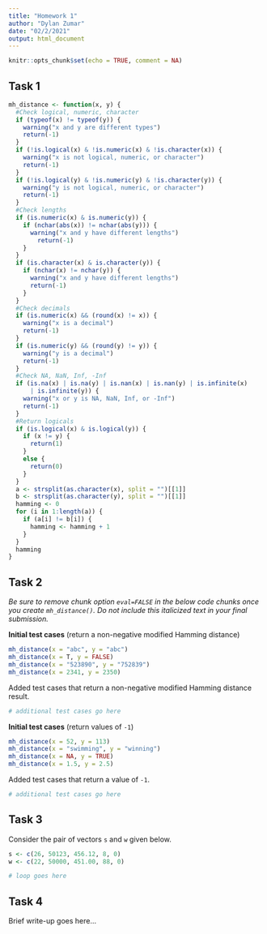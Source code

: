 ```yaml
---
title: "Homework 1"
author: "Dylan Zumar"
date: "02/2/2021"
output: html_document
---
```


```r
knitr::opts_chunk$set(echo = TRUE, comment = NA)
```

## Task 1

```r
mh_distance <- function(x, y) {
  #Check logical, numeric, character
  if (typeof(x) != typeof(y)) {
    warning("x and y are different types")
    return(-1)
  }
  if (!is.logical(x) & !is.numeric(x) & !is.character(x)) {
    warning("x is not logical, numeric, or character")
    return(-1)
  }
  if (!is.logical(y) & !is.numeric(y) & !is.character(y)) {
    warning("y is not logical, numeric, or character")
    return(-1)
  }
  #Check lengths
  if (is.numeric(x) & is.numeric(y)) {
    if (nchar(abs(x)) != nchar(abs(y))) {
      warning("x and y have different lengths")
        return(-1)
    }
  }
  if (is.character(x) & is.character(y)) {
    if (nchar(x) != nchar(y)) {
      warning("x and y have different lengths")
      return(-1)
    }
  }
  #Check decimals
  if (is.numeric(x) && (round(x) != x)) {
    warning("x is a decimal")
    return(-1)
  }
  if (is.numeric(y) && (round(y) != y)) {
    warning("y is a decimal")
    return(-1)
  }
  #Check NA, NaN, Inf, -Inf
  if (is.na(x) | is.na(y) | is.nan(x) | is.nan(y) | is.infinite(x)
      | is.infinite(y)) {
    warning("x or y is NA, NaN, Inf, or -Inf")
    return(-1)
  }
  #Return logicals
  if (is.logical(x) & is.logical(y)) {
    if (x != y) {
      return(1)
    }
    else {
      return(0)
    }
  }
  a <- strsplit(as.character(x), split = "")[[1]]
  b <- strsplit(as.character(y), split = "")[[1]]
  hamming <- 0
  for (i in 1:length(a)) {
    if (a[i] != b[i]) {
      hamming <- hamming + 1
    }
  }
  hamming
}
```


## Task 2

<i>
Be sure to remove chunk option `eval=FALSE` in the below code chunks
once you create `mh_distance()`. Do not include this italicized
text in your final submission.
</i>

**Initial test cases** (return a non-negative modified Hamming distance)

```r
mh_distance(x = "abc", y = "abc")
mh_distance(x = T, y = FALSE)
mh_distance(x = "523890", y = "752839")
mh_distance(x = 2341, y = 2350)
```

Added test cases that return a non-negative modified Hamming distance result.

```r
# additional test cases go here
```

**Initial test cases** (return values of `-1`)

```r
mh_distance(x = 52, y = 113)
mh_distance(x = "swimming", y = "winning")
mh_distance(x = NA, y = TRUE)
mh_distance(x = 1.5, y = 2.5)
```

Added test cases that return a value of `-1`.

```r
# additional test cases go here
```


## Task 3

Consider the pair of vectors `s` and `w` given below.

```r
s <- c(26, 50123, 456.12, 8, 0)
w <- c(22, 50000, 451.00, 88, 0)
```

```r
# loop goes here
```


## Task 4

Brief write-up goes here...
